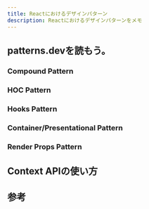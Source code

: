 ```yaml
---
title: Reactにおけるデザインパターン
description: Reactにおけるデザインパターンをメモ
---
```



## patterns.devを読もう。

<LinkPreview id="https://www.patterns.dev/" />

### Compound Pattern

<LinkPreview id="https://www.patterns.dev/react/compound-pattern" />

### HOC Pattern

<LinkPreview id="https://www.patterns.dev/react/hoc-pattern" />

### Hooks Pattern

<LinkPreview id="https://www.patterns.dev/react/hooks-pattern" />

### Container/Presentational Pattern

<LinkPreview id="https://www.patterns.dev/react/presentational-container-pattern" />

### Render Props Pattern

<LinkPreview id="https://www.patterns.dev/react/render-props-pattern" />

## Context APIの使い方

<LinkPreview id="https://tanmaythole.medium.com/optimizing-re-render-in-react-context-d823e113a45d" />

## 参考

<LinkPreview id="https://zenn.dev/cybozu_frontend/articles/design-patterns-in-react" />
